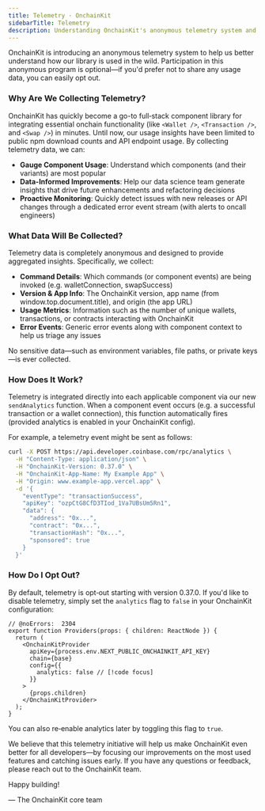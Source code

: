 ```yaml
---
title: Telemetry · OnchainKit
sidebarTitle: Telemetry
description: Understanding OnchainKit's anonymous telemetry system and how to configure it.
---
```


OnchainKit is introducing an anonymous telemetry system to help us better understand how our library is used in the wild. Participation in this anonymous program is optional—if you'd prefer not to share any usage data, you can easily opt out.

### Why Are We Collecting Telemetry?

OnchainKit has quickly become a go-to full‑stack component library for integrating essential onchain functionality (like `<Wallet />`, `<Transaction />`, and `<Swap />`) in minutes. Until now, our usage insights have been limited to public npm download counts and API endpoint usage. By collecting telemetry data, we can:

- **Gauge Component Usage**: Understand which components (and their variants) are most popular
- **Data-Informed Improvements**: Help our data science team generate insights that drive future enhancements and refactoring decisions
- **Proactive Monitoring**: Quickly detect issues with new releases or API changes through a dedicated error event stream (with alerts to oncall engineers)

### What Data Will Be Collected?

Telemetry data is completely anonymous and designed to provide aggregated insights. Specifically, we collect:

- **Command Details**: Which commands (or component events) are being invoked (e.g. walletConnection, swapSuccess)
- **Version & App Info**: The OnchainKit version, app name (from window.top.document.title), and origin (the app URL)
- **Usage Metrics**: Information such as the number of unique wallets, transactions, or contracts interacting with OnchainKit
- **Error Events**: Generic error events along with component context to help us triage any issues

No sensitive data—such as environment variables, file paths, or private keys—is ever collected.

### How Does It Work?

Telemetry is integrated directly into each applicable component via our new `sendAnalytics` function. When a component event occurs (e.g. a successful transaction or a wallet connection), this function automatically fires (provided analytics is enabled in your OnchainKit config).

For example, a telemetry event might be sent as follows:

```bash
curl -X POST https://api.developer.coinbase.com/rpc/analytics \
  -H "Content-Type: application/json" \
  -H "OnchainKit-Version: 0.37.0" \
  -H "OnchainKit-App-Name: My Example App" \
  -H "Origin: www.example-app.vercel.app" \
  -d '{
    "eventType": "transactionSuccess",
    "apiKey": "ozpCtG8CfD3TIod_1Va7UBsUm5Rn1",
    "data": {
      "address": "0x...",
      "contract": "0x...",
      "transactionHash": "0x...",
      "sponsored": true
    }
  }'
```

### How Do I Opt Out?

By default, telemetry is opt‑out starting with version 0.37.0. If you'd like to disable telemetry, simply set the `analytics` flag to `false` in your OnchainKit configuration:

```tsx
// @noErrors:  2304
export function Providers(props: { children: ReactNode }) {
  return (
    <OnchainKitProvider
      apiKey={process.env.NEXT_PUBLIC_ONCHAINKIT_API_KEY}
      chain={base}
      config={{
        analytics: false // [!code focus]
      }}
    >
      {props.children}
    </OnchainKitProvider>
  );
}
```

You can also re‑enable analytics later by toggling this flag to `true`.

We believe that this telemetry initiative will help us make OnchainKit even better for all developers—by focusing our improvements on the most used features and catching issues early. If you have any questions or feedback, please reach out to the OnchainKit team.

Happy building!

— The OnchainKit core team 
